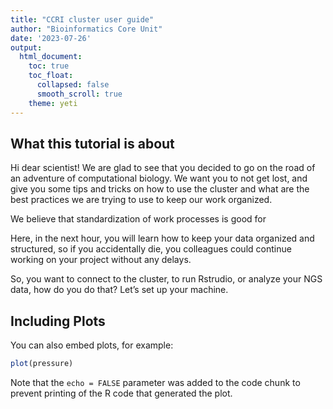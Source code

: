 ```yaml
---
title: "CCRI cluster user guide"
author: "Bioinformatics Core Unit"
date: '2023-07-26'
output: 
  html_document: 
    toc: true
    toc_float: 
      collapsed: false
      smooth_scroll: true
    theme: yeti
---
```


## What this tutorial is about

Hi dear scientist! We are glad to see that you decided to go on the road of an adventure of computational biology. We want you to not get lost, and give you some tips and tricks on how to use the cluster and what are the best practices we are trying to use to keep our work organized.

We believe that standardization of work processes is good for

Here, in the next hour, you will learn how to keep your data organized and structured, so if you accidentally die, you colleagues could continue working on your project without any delays.

So, you want to connect to the cluster, to run Rstrudio, or analyze your NGS data, how do you do that? Let's set up your machine.

## Including Plots

You can also embed plots, for example:

```r
plot(pressure)
```

Note that the `echo = FALSE` parameter was added to the code chunk to prevent printing of the R code that generated the plot.
